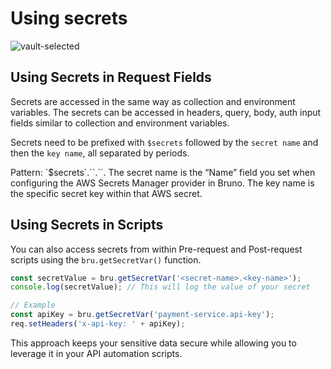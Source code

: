 
# Using secrets<PremiumBadge />

![vault-selected](/screenshots/secret-variables/hashicorp-vault/using-secrets/1-using-secrets.webp)

## Using Secrets in Request Fields

Secrets are accessed in the same way as collection and environment variables. The secrets can be accessed in headers, query, body, auth input fields similar to collection and environment variables.

Secrets need to be prefixed with `$secrets` followed by the `secret name` and then the `key name`, all separated by periods.

<Callout type="important">
Pattern: `$secrets`.`<secret-name>`.`<key-name>`.
</Callout>

<Callout type="info">
The secret name is the “Name” field you set when configuring the AWS Secrets Manager provider in Bruno. The key name is the specific secret key within that AWS secret.
</Callout>

## Using Secrets in Scripts

You can also access secrets from within Pre-request and Post-request scripts using the `bru.getSecretVar()` function.

```javascript
const secretValue = bru.getSecretVar('<secret-name>.<key-name>');
console.log(secretValue); // This will log the value of your secret

// Example
const apiKey = bru.getSecretVar('payment-service.api-key');
req.setHeaders('x-api-key: ' + apiKey);
```

This approach keeps your sensitive data secure while allowing you to leverage it in your API automation scripts.
